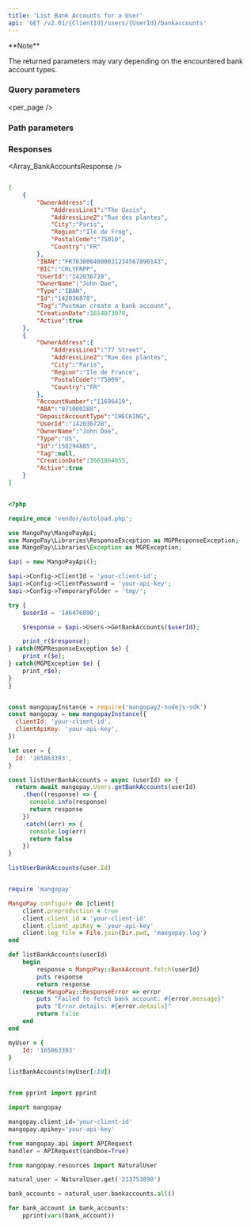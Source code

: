 ```yaml
---
title: 'List Bank Accounts for a User'  
api: 'GET /v2.01/{ClientId}/users/{UserId}/bankaccounts'  
---
```


  

<Note>  
**Note** 
  
The returned parameters may vary depending on the encountered bank account types.  
</Note>  

### Query parameters  

<page />  

<per_page />  

<Sort />  

<Active />  

### Path parameters  

<UserId1 />  

### Responses  

<AccordionGroup><Accordion title="200 - ">  

<Array_BankAccountsResponse /></Accordion></AccordionGroup>  

<ResponseExample>  

```json 200 -   

[
    {
        "OwnerAddress":{
            "AddressLine1":"The Oasis",
            "AddressLine2":"Rue des plantes",
            "City":"Paris",
            "Region":"Ile de Frog",
            "PostalCode":"75010",
            "Country":"FR"
        },
        "IBAN":"FR7630004000031234567890143",
        "BIC":"CRLYFRPP",
        "UserId":"142036728",
        "OwnerName":"John Doe",
        "Type":"IBAN",
        "Id":"142036878",
        "Tag":"Postman create a bank account",
        "CreationDate":1654073079,
        "Active":true
    },
    {
        "OwnerAddress":{
            "AddressLine1":"77 Street",
            "AddressLine2":"Rue des plantes",
            "City":"Paris",
            "Region":"Ile de France",
            "PostalCode":"75009",
            "Country":"FR"
        },
        "AccountNumber":"11696419",
        "ABA":"071000288",
        "DepositAccountType":"CHECKING",
        "UserId":"142036728",
        "OwnerName":"John Doe",
        "Type":"US",
        "Id":"150294885",
        "Tag":null,
        "CreationDate":1661864955,
        "Active":true
    }
]  

 ```  

</ResponseExample>  

<RequestExample>  
  
```php PHP  

<?php 

require_once 'vendor/autoload.php';

use MangoPay\MangoPayApi;
use MangoPay\Libraries\ResponseException as MGPResponseException;
use MangoPay\Libraries\Exception as MGPException;

$api = new MangoPayApi();

$api->Config->ClientId = 'your-client-id';
$api->Config->ClientPassword = 'your-api-key';
$api->Config->TemporaryFolder = 'tmp/';

try {
    $userId = '146476890';

    $response = $api->Users->GetBankAccounts($userId);

    print_r($response);
} catch(MGPResponseException $e) {
    print_r($e);
} catch(MGPException $e) {
    print_r$e);
}
}  
```  

  
```javascript NodeJS  

const mangopayInstance = require('mangopay2-nodejs-sdk')
const mangopay = new mangopayInstance({
  clientId: 'your-client-id',
  clientApiKey: 'your-api-key',
})

let user = {
  Id: '165863393',
}

const listUserBankAccounts = async (userId) => {
  return await mangopay.Users.getBankAccounts(userId)
    .then((response) => {
      console.info(response)
      return response
    })
    .catch((err) => {
      console.log(err)
      return false
    })
}

listUserBankAccounts(user.Id)  
```  

  
```ruby Ruby  

require 'mangopay'

MangoPay.configure do |client|
    client.preproduction = true
    client.client_id = 'your-client-id'
    client.client_apiKey = 'your-api-key'
    client.log_file = File.join(Dir.pwd, 'mangopay.log')
end

def listBankAccounts(userId)
    begin
        response = MangoPay::BankAccount.fetch(userId)
        puts response
        return response
    rescue MangoPay::ResponseError => error
        puts "Failed to fetch bank account: #{error.message}"
        puts "Error details: #{error.details}"
        return false
    end
end

myUser = {
    Id: '165863393'
}

listBankAccounts(myUser[:Id])  
```  

  
```python Python  

from pprint import pprint

import mangopay

mangopay.client_id='your-client-id'
mangopay.apikey='your-api-key'

from mangopay.api import APIRequest
handler = APIRequest(sandbox=True)

from mangopay.resources import NaturalUser

natural_user = NaturalUser.get('213753890')

bank_accounts = natural_user.bankaccounts.all()

for bank_account in bank_accounts:
    pprint(vars(bank_account))  
```  

  
</RequestExample>